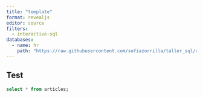 ```yaml
---
title: "template"
format: revealjs
editor: source
filters: 
  - interactive-sql
databases:
  - name: hr
    path: "https://raw.githubusercontent.com/sofiazorrilla/taller_sql/refs/heads/main/data/doaj-article-sample.db.sql"
---
```


## Test

```.sql
select * from articles;
```
